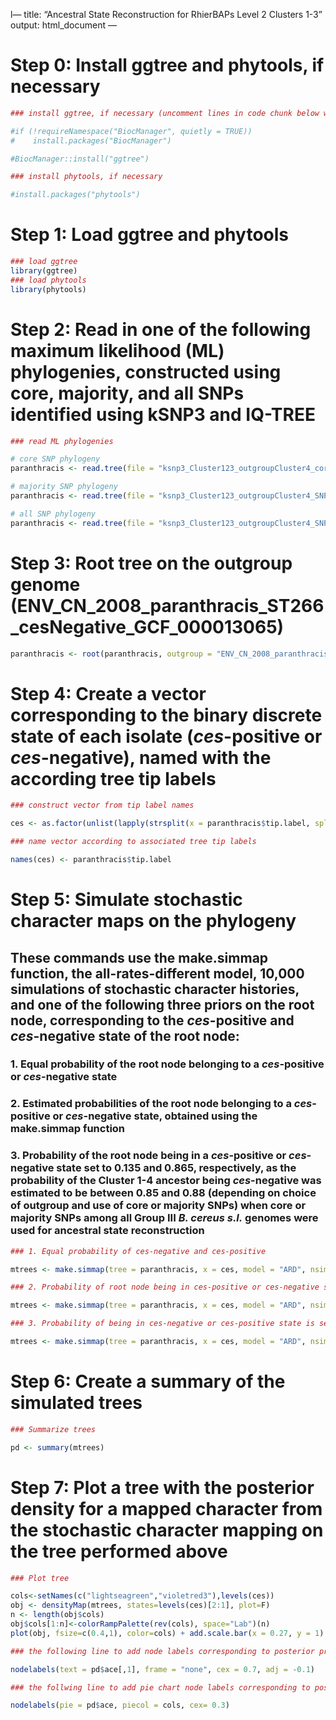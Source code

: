 l---
title: "Ancestral State Reconstruction for RhierBAPs Level 2 Clusters 1-3"
output: html_document
---

# Step 0: Install ggtree and phytools, if necessary

```r
### install ggtree, if necessary (uncomment lines in code chunk below which state with a single # character)

#if (!requireNamespace("BiocManager", quietly = TRUE))
#    install.packages("BiocManager")

#BiocManager::install("ggtree")

### install phytools, if necessary

#install.packages("phytools")
```

# Step 1: Load ggtree and phytools

```r
### load ggtree
library(ggtree)
### load phytools
library(phytools)
```

# Step 2: Read in one of the following maximum likelihood (ML) phylogenies, constructed using core, majority, and all SNPs identified using kSNP3 and IQ-TREE

```r
### read ML phylogenies

# core SNP phylogeny
paranthracis <- read.tree(file = "ksnp3_Cluster123_outgroupCluster4_core_SNPs_matrix.fasta.treefile")

# majority SNP phylogeny
paranthracis <- read.tree(file = "ksnp3_Cluster123_outgroupCluster4_SNPs_in_majority0.5_matrix.fasta.treefile")

# all SNP phylogeny
paranthracis <- read.tree(file = "ksnp3_Cluster123_outgroupCluster4_SNPs_all_matrix.fasta.treefile")
```

# Step 3: Root tree on the outgroup genome (ENV_CN_2008_paranthracis_ST266_cesNegative_GCF_000013065)

```r
paranthracis <- root(paranthracis, outgroup = "ENV_CN_2008_paranthracis_ST266_cesNegative_GCF_000013065", )
```


# Step 4: Create a vector corresponding to the binary discrete state of each isolate (*ces*-positive or *ces*-negative), named with the according tree tip labels

```r
### construct vector from tip label names

ces <- as.factor(unlist(lapply(strsplit(x = paranthracis$tip.label, split = "_"), "[[", 6)))

### name vector according to associated tree tip labels

names(ces) <- paranthracis$tip.label
```

# Step 5: Simulate stochastic character maps on the phylogeny

## These commands use the make.simmap function, the all-rates-different model, 10,000 simulations of stochastic character histories, and one of the following three priors on the root node, corresponding to the *ces*-positive and *ces*-negative state of the root node:

### 1. Equal probability of the root node belonging to a *ces*-positive or *ces*-negative state

### 2. Estimated probabilities of the root node belonging to a *ces*-positive or *ces*-negative state, obtained using the make.simmap function

### 3. Probability of the root node being in a *ces*-positive or *ces*-negative state set to 0.135 and 0.865, respectively, as the probability of the Cluster 1-4 ancestor being *ces*-negative was estimated to be between 0.85 and 0.88 (depending on choice of outgroup and use of core or majority SNPs) when core or majority SNPs among all Group III *B. cereus s.l.* genomes were used for ancestral state reconstruction 


```r
### 1. Equal probability of ces-negative and ces-positive

mtrees <- make.simmap(tree = paranthracis, x = ces, model = "ARD", nsim = 10000, Q="empirical")

### 2. Probability of root node being in ces-positive or ces-negative state is estimated using make.simmap

mtrees <- make.simmap(tree = paranthracis, x = ces, model = "ARD", nsim = 10000, Q="empirical", pi = "estimated")

### 3. Probability of being in ces-negative or ces-positive state is set to 0.865 and 0.135, respectively

mtrees <- make.simmap(tree = paranthracis, x = ces, model = "ARD", nsim = 10000, Q="empirical", pi = c(0.865, 0.135))
```

# Step 6: Create a summary of the simulated trees

```r
### Summarize trees

pd <- summary(mtrees)
```

# Step 7: Plot a tree with the posterior density for a mapped character from the stochastic character mapping on the tree performed above

```r
### Plot tree

cols<-setNames(c("lightseagreen","violetred3"),levels(ces))
obj <- densityMap(mtrees, states=levels(ces)[2:1], plot=F)
n <- length(obj$cols)
obj$cols[1:n]<-colorRampPalette(rev(cols), space="Lab")(n)
plot(obj, fsize=c(0.4,1), color=cols) + add.scale.bar(x = 0.27, y = 1)

### the following line to add node labels corresponding to posterior probability of being in a ces-negative state

nodelabels(text = pd$ace[,1], frame = "none", cex = 0.7, adj = -0.1)

### the follwing line to add pie chart node labels corresponding to posterior probability of being in a particular state

nodelabels(pie = pd$ace, piecol = cols, cex= 0.3)
```

